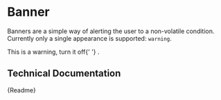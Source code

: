 

<Meta title="Components/Visual/Banner" component={CmBanner} />

# Banner

Banners are a simple way of alerting the user to a non-volatile condition. Currently only a single appearance is supported: `warning`.

<Canvas>
	<CmBanner appearance="warning">
		<CmText>
			This is a warning, turn it off{' '}
			<CmButton appearance="link" label="here"></CmButton>.
		</CmText>
	</CmBanner>
</Canvas>

## Technical Documentation

<Description>{Readme}</Description>
